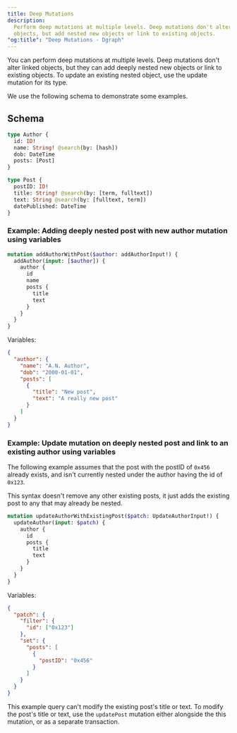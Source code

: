 ```yaml
---
title: Deep Mutations
description:
  Perform deep mutations at multiple levels. Deep mutations don't alter linked
  objects, but add nested new objects or link to existing objects.
"og:title": "Deep Mutations - Dgraph"
---
```



<DgraphWIP />

You can perform deep mutations at multiple levels. Deep mutations don't alter
linked objects, but they can add deeply nested new objects or link to existing
objects. To update an existing nested object, use the update mutation for its
type.

We use the following schema to demonstrate some examples.

## Schema

```graphql
type Author {
  id: ID!
  name: String! @search(by: [hash])
  dob: DateTime
  posts: [Post]
}

type Post {
  postID: ID!
  title: String! @search(by: [term, fulltext])
  text: String @search(by: [fulltext, term])
  datePublished: DateTime
}
```

### Example: Adding deeply nested post with new author mutation using variables

```graphql
mutation addAuthorWithPost($author: addAuthorInput!) {
  addAuthor(input: [$author]) {
    author {
      id
      name
      posts {
        title
        text
      }
    }
  }
}
```

Variables:

```json
{
  "author": {
    "name": "A.N. Author",
    "dob": "2000-01-01",
    "posts": [
      {
        "title": "New post",
        "text": "A really new post"
      }
    ]
  }
}
```

### **Example**: Update mutation on deeply nested post and link to an existing author using variables

The following example assumes that the post with the postID of `0x456` already
exists, and isn't currently nested under the author having the id of `0x123`.

<Note>
  This syntax doesn't remove any other existing posts, it just adds the existing
  post to any that may already be nested.
</Note>

```graphql
mutation updateAuthorWithExistingPost($patch: UpdateAuthorInput!) {
  updateAuthor(input: $patch) {
    author {
      id
      posts {
        title
        text
      }
    }
  }
}
```

Variables:

```json
{
  "patch": {
    "filter": {
      "id": ["0x123"]
    },
    "set": {
      "posts": [
        {
          "postID": "0x456"
        }
      ]
    }
  }
}
```

This example query can't modify the existing post's title or text. To modify the
post's title or text, use the `updatePost` mutation either alongside the this
mutation, or as a separate transaction.
